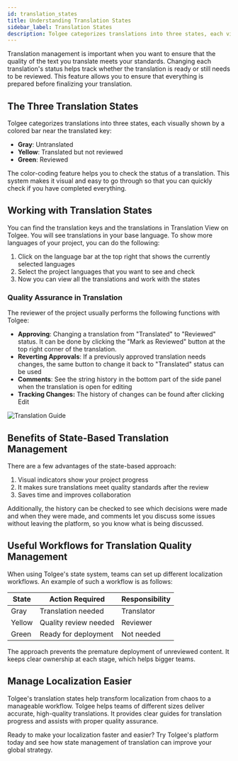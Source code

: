 ```yaml
---
id: translation_states
title: Understanding Translation States
sidebar_label: Translation States
description: Tolgee categorizes translations into three states, each visually shown by a colored bar near the translated key.
---
```



Translation management is important when you want to ensure that the quality of the text you translate meets your standards. Changing each translation's status helps track whether the translation is ready or still needs to be reviewed. This feature allows you to ensure that everything is prepared before finalizing your translation.

## The Three Translation States

Tolgee categorizes translations into three states, each visually shown by a colored bar near the translated key:

- **Gray**: Untranslated
- **Yellow**: Translated but not reviewed
- **Green**: Reviewed

<ScreenshotWrapper
  src="/img/docs/platform/translation-states-example.png"
  alt="Quality assurance in translation three states"
/>

The color-coding feature helps you to check the status of a translation. This system makes it visual and easy to go through so that you can quickly check if you have completed everything.

## Working with Translation States

You can find the translation keys and the translations in Translation View on Tolgee. You will see translations in your base language. To show more languages of your project, you can do the following:

1. Click on the language bar at the top right that shows the currently selected languages
2. Select the project languages that you want to see and check
3. Now you can view all the translations and work with the states

### Quality Assurance in Translation

The reviewer of the project usually performs the following functions with Tolgee:

- **Approving**: Changing a translation from "Translated" to "Reviewed" status. It can be done by clicking the "Mark as Reviewed" button at the top right corner of the translation.
- **Reverting Approvals**: If a previously approved translation needs changes, the same button to change it back to "Translated" status can be used
- **Comments**: See the string history in the bottom part of the side panel when the translation is open for editing
- **Tracking Changes:** The history of changes can be found after clicking Edit

![Translation Guide](/img/docs/platform/tolgee-translation-states-guide.gif)

## Benefits of State-Based Translation Management

There are a few advantages of the state-based approach:

1. Visual indicators show your project progress
2. It makes sure translations meet quality standards after the review
3. Saves time and improves collaboration

Additionally, the history can be checked to see which decisions were made and when they were made, and comments let you discuss some issues without leaving the platform, so you know what is being discussed.

## Useful Workflows for Translation Quality Management

When using Tolgee's state system, teams can set up different localization workflows. An example of such a workflow is as follows:

| State | Action Required | Responsibility |
| --- | --- | --- |
| Gray | Translation needed | Translator |
| Yellow | Quality review needed | Reviewer |
| Green | Ready for deployment | Not needed |

The approach prevents the premature deployment of unreviewed content. It keeps clear ownership at each stage, which helps bigger teams.

## Manage Localization Easier

Tolgee's translation states help transform localization from chaos to a manageable workflow. Tolgee helps teams of different sizes deliver accurate, high-quality translations. It provides clear guides for translation progress and assists with proper quality assurance.

Ready to make your localization faster and easier? Try Tolgee's platform today and see how state management of translation can improve your global strategy.